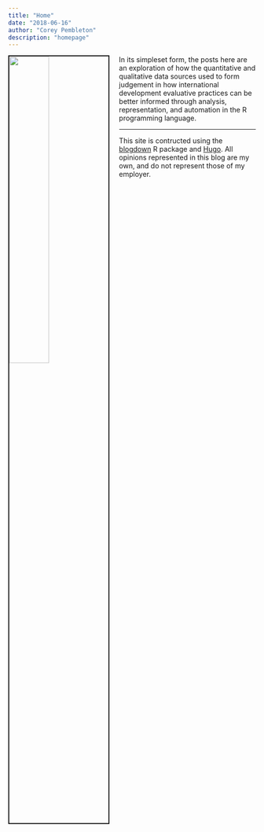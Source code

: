 ```yaml
---
title: "Home"
date: "2018-06-16"
author: "Corey Pembleton"
description: "homepage"
---
```

<img src = "img/corey1.jpg" style="width:40%; border:2px solid; margin-right: 20px" align="left"/>


In its simpleset form, the posts here are an exploration of how the quantitative and qualitative data sources used to form judgement in how international development evaluative practices can be better informed through analysis, representation, and automation in the R programming language.  

-----

This site is contructed using the [blogdown](https://github.com/rstudio/blogdown) R package and [Hugo](https://gohugo.io/). All opinions represented in this blog are my own, and do not represent those of my employer. 


